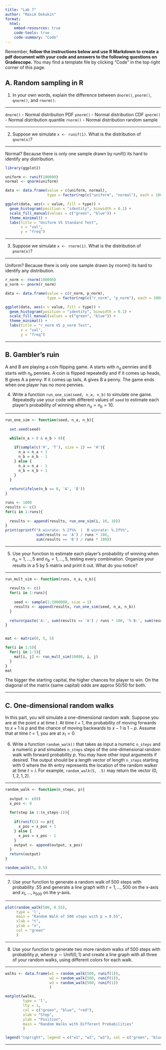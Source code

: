 ```yaml
---
title: "Lab 7"
author: "Maxim Dokukin"
format: 
  html:
    embed-resources: true
    code-tools: true
    code-summary: "Code"
---
```


Remember, **follow the instructions below and use R Markdown to create a pdf document with your code and answers to the following questions on Gradescope.** You may find a template file by clicking "Code" in the top right corner of this page.

## A. Random sampling in R

1. In your own words, explain the difference between `dnorm()`, `pnorm()`, `qnorm()`, and `rnorm()`.




--------------------




`dnorm()` - Normal distribution PDF
`pnorm()` - Normal distribution CDF
`qnorm()` - Normal distribution quantile 
`rnorm()` - Normal distribution random sample




--------------------




2. Suppose we simulate `x <- runif(1)`. What is the distribution of `qnorm(x)`?




--------------------




Normal? Because there is only one sample drawn by runif() its hard to 
identify any distribution.
```r
library(ggplot2)

uniform <- runif(100000)
normal <- qnorm(uniform)

data <- data.frame(value = c(uniform, normal),
                   type = factor(rep(c("uniform", "normal"), each = 100000)))

ggplot(data, aes(x = value, fill = type)) +
  geom_histogram(position = "identity", binwidth = 0.1) +
  scale_fill_manual(values = c("green", "blue")) +
  theme_minimal() +
  labs(title = "Uniform VS Standard Test",
       x = "val",
       y = "freq")
```




--------------------




3. Suppose we simulate `x <- rnorm(1)`. What is the distribution of `pnorm(x)`?




--------------------




Uniform? Because there is only one sample drawn by rnorm() its hard to 
identify any distribution.
```r
r_norm <- rnorm(100000)
p_norm <- pnorm(r_norm)

data <- data.frame(value = c(r_norm, p_norm),
                   type = factor(rep(c("r_norm", "p_norm"), each = 100000)))

ggplot(data, aes(x = value, fill = type)) +
  geom_histogram(position = "identity", binwidth = 0.1) +
  scale_fill_manual(values = c("green", "blue")) +
  theme_minimal() +
  labs(title = "r_norm VS p_norm Test",
       x = "val",
       y = "freq")
```





--------------------




## B. Gambler's ruin

A and B are playing a coin flipping game. A starts with $n_a$ pennies and B starts with $n_b$ pennies. A coin is flipped repeatedly and if it comes up heads, B gives A a penny. If it comes up tails, A gives B a penny. The game ends when one player has no more pennies.

4. Write a function `run_one_sim(seed, n_a, n_b)` to simulate one game. Repeatedly use your code with different values of `seed` to estimate each player's probability of winning when $n_a = n_b = 10$.




--------------------




```r
run_one_sim <- function(seed, n_a, n_b){
  
  set.seed(seed)

  while(n_a > 0 & n_b > 0){
    
    if(sample(c('H', 'T'), size = 1) == 'H'){
      n_a = n_a + 1
      n_b = n_b - 1
    } else {
      n_a = n_a - 1
      n_b = n_b + 1
    }
  }
  
  return(ifelse(n_b == 0, 'A', 'B'))
}

runs <- 1000
results <- c()
for(i in 1:runs){
  
  results <- append(results, run_one_sim(i, 10, 10))
}
print(sprintf("A winrate: %.2f%%  |  B winrate: %.2f%%", 
              sum(results == 'A') / runs * 100, 
              sum(results == 'B') / runs * 100))
```





--------------------






5. Use your function to estimate each player's probability of winning when $n_a = 1,\ldots, 5$ and $n_b = 1,\ldots, 5$, testing every combination. Organize your results in a 5 by 5 matrix and print it out. What do you notice?




--------------------





```r
run_mult_sim <- function(runs, n_a, n_b){
  
  results <- c()
  for(i in 1:runs){
    
    seed <- sample(1:1000000, size = 1)
    results <- append(results, run_one_sim(seed, n_a, n_b))
  }
  
  return(paste('A:', sum(results == 'A') / runs * 100, '% B:', sum(results == 'B') / runs * 100, '%'))
}


mat <- matrix(0, 5, 5)

for(i in 1:5){
  for(j in 1:5){
    mat[i, j] <- run_mult_sim(10000, i, j)
  }
}
mat
```
The bigger the starting capital, the higher chances for player to win. 
On the diagonal of the matrix (same capital) odds are approx 50/50 for both.




--------------------






## C. One-dimensional random walks

In this part, you will simulate a one-dimensional random walk. Suppose you are at the point $x$ at time $t$. At time $t+1$, the probability of moving forwards to $x+1$ is $p$ and the chance of moving backwards to $x-1$ is $1-p$. Assume that at time $t=1$, you are at $x_1=0$.

6. Write a function `random_walk()` that takes as input a numeric `n_steps` and a numeric $p$ and simulates `n_steps` steps of the one-dimensional random walk with forward probability $p$. You may have other input arguments if desired. The output should be a length vector of length `n_steps` starting with 0 where the $i$th entry represents the location of the random walker at time $t=i$. For example, `random_walk(5, .5)` may return the vector $(0, 1, 2, 1, 2)$. 




--------------------





```r
random_walk <- function(n_steps, p){
  
  output <- c(0)
  x_pos <- 0
  
  for(step in 1:(n_steps-1)){
    
    if(runif(1) <= p){
      x_pos = x_pos + 1
    } else {
      x_pos = x_pos - 1
    }
    output <- append(output, x_pos)
  }
  return(output)
}

random_walk(5, 0.5)

```





--------------------








7. Use your function to generate a random walk of 500 steps with probability $.55$ and generate a line graph with $t=1,\ldots, 500$ on the x-axis and $x_1,\ldots, x_{500}$ on the y-axis.




--------------------





```r
plot(random_walk(500, 0.55), 
     type = 'l', 
     main = "Random Walk of 500 steps with p = 0.55",
     xlab = "t", 
     ylab = "x", 
     col = "green"
     )
```





--------------------








8. Use your function to generate two more random walks of 500 steps with probability $p$, where $p\sim \mathrm{Unif}(0, 1)$ and create a line graph with all three of your random walks, using different colors for each walk.




--------------------





```r
walks <- data.frame(w1 = random_walk(500, runif(1)),
                    w2 = random_walk(500, runif(1)),
                    w3 = random_walk(500, runif(1))
                    )

matplot(walks, 
        type = 'l', 
        lty = 1, 
        col = c("green", "blue", "red"),
        xlab = "Step", 
        ylab = "Position", 
        main = "Random Walks with Different Probabilities"
        )

legend("topright", legend = c("w1", "w2", "w3"), col = c("green", "blue", "red"), lty = 1)

```





--------------------